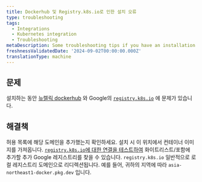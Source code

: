 ```yaml
---
title: Dockerhub 및 Registry.k8s.io로 인한 설치 오류
type: troubleshooting
tags:
  - Integrations
  - Kubernetes integration
  - Troubleshooting
metaDescription: Some troubleshooting tips if you have an installation error due to Dockerhub and registry.k8s.io.
freshnessValidatedDate: '2024-09-02T00:00:00.000Z'
translationType: machine
---
```


## 문제

설치하는 동안 [뉴렐릭 dockerhub](https://hub.docker.com/u/newrelic) 와 Google의 [`registry.k8s.io`](https://github.com/kubernetes/registry.k8s.io) 에 문제가 있습니다.

## 해결책

허용 목록에 해당 도메인을 추가했는지 확인하세요. 설치 시 이 위치에서 컨테이너 이미지를 가져옵니다. [`registry.k8s.io`에 대한 연결을 테스트하여](https://kubernetes.io/blog/2023/03/10/image-registry-redirect/#how-can-i-check-if-i-am-impacted) 화이트리스트/포함에 추가할 추가 Google 레지스트리를 찾을 수 있습니다. `registry.k8s.io` 일반적으로 로컬 레지스트리 도메인으로 리디렉션됩니다. 예를 들어, 귀하의 지역에 따라 `asia-northeast1-docker.pkg.dev` 입니다.
